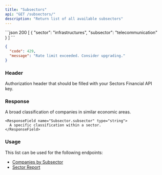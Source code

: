 ```yaml
---
title: "Subsectors"
api: "GET /subsectors/"
description: "Return list of all available subsectors"
---
```


<ResponseExample>
```json 200
[
  {
    "sector": "infrastructures",
    "subsector": "telecommunication"
  }
]
```

```json 429
{
  "code": 429,
  "message": "Rate limit exceeded. Consider upgrading."
}
```

</ResponseExample>

### Header

<ParamField header="Authorization" type="string" required>
  Authorization header that should be filled with your Sectors Financial API
  key.
</ParamField>

### Response

<ResponseField name="payload" type="Subsector[]">
  <Expandable title="properties">
    <ResponseField name="Subsector.sector" type="string">
      A broad classification of companies in similar economic areas.
    </ResponseField>

    <ResponseField name="Subsector.subsector" type="string">
      A specific classification within a sector.
    </ResponseField>

  </Expandable>
</ResponseField>

### Usage

This list can be used for the following endpoints:

- [Companies by Subsector](./companies-subsector)
- [Sector Report](../report/sector)
